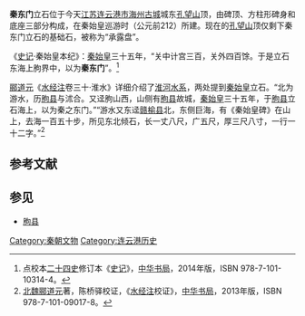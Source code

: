 {{Copy edit|time=2020-10-12T11:05:03+00:00}}
'''秦东门'''立石位于今天[[江苏|江苏]][[连云港市|连云港市]][[海州古城|海州古城]]城东[[孔望山|孔望山]]顶，由碑顶、方柱形碑身和底座三部分构成，在秦始皇巡游时（公元前212）所建。现在的[[孔望山|孔望山]]顶仅剩下秦东门立石的基础石，被称为“承露盘”。

《[[史记|史记]]·秦始皇本纪》：[[秦始皇|秦始皇]]三十五年，“关中计宫三百，关外四百馀。于是立石东海上朐界中，以为'''秦东门'''”。<ref>点校本[[二十四史|二十四史]]修订本《[[史记|史记]]》，[[中华书局|中华书局]]，2014年版，ISBN 978-7-101-10314-4。</ref>

[[郦道元|郦道元]]《[[水经注|水经注]]卷三十·淮水》详细介绍了[[淮河水系|淮河水系]]，两处提到[[秦始皇|秦始皇]]立石。“北为游水，历[[朐县|朐县]]与沭合。又迳朐山西，山侧有[[朐县|朐县]]故城，[[秦始皇|秦始皇]]三十五年，于[[朐县|朐县]]立石海上，以为秦之东门。”“游水又东迳[[赣榆县|赣榆县]]北，东侧巨海，有《秦始皇碑》在山上，去海一百五十步，所见东北倾石，长一丈八尺，广五尺，厚三尺八寸，一行一十二字。”<ref>[[北魏|北魏]][[郦道元|郦道元]]著，陈桥驿校证，《[[水经注|水经注]]校证》，[[中华书局|中华书局]]，2013年版，ISBN 978-7-101-09017-8。</ref>

== 参考文献 ==
{{Reflist}}

== 参见 ==
* [[朐县|朐县]]

[[Category:秦朝文物|Category:秦朝文物]]
[[Category:连云港历史|Category:连云港历史]]